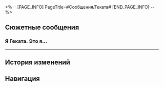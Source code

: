 <%-- [PAGE_INFO]
PageTitle=#Сообщения/Геката#
[END_PAGE_INFO] --%>
{{Сообщение Инфобокс
|id          = 189
|Изображение = НИП Геката Иконка.png
|Тип         = Группа
|Персонажи   = [[Геката]]; [[Первопроходец]]
|Фракция     = Другие
}}

==Сюжетные сообщения==
===Я Геката. Это я...===
{{Сообщения
|условие_получения = 
|текст =
:'''Геката:''' Я Геката. Это я наняла тебя для расследования за городом.
:'''Геката:''' Спасибо за помощь.
:{Выбор} Пожалуйста.
:'''(Первопроходец):''' Не за что. {{MC|ж=Рада|м=Рад}}, что {{MC|ж=помогла|м=помог}}.
:'''(Первопроходец):''' Как поживает тётя Деметрия?
:'''Геката:''' ...
:'''Геката:''' В последнее время я часто её навещаю. Но я пишу по другой причине.
:'''Геката:''' Мы передали доказательства в Сенат, и Радаман вскоре предстанет перед судом.
:'''Геката:''' Он так хорошо спрятался, что даже Посефона не смогла его выследить.
:'''Геката:''' Только благодаря тебе у нас всё получилось. Ещё раз спасибо.
:'''Геката:''' Если тебе что-то понадобиться, не стесняйся спрашивать.
:'''(Первопроходец):''' [[Файл:Стикер ГПП 07 Пом-Пом 06.png|80px|&lbrack;Стикер «Пом-Пом: Лайк»&rbrack;]]
}}
----

==История изменений==
{{История изменений|3.5}}

==Навигация==
{{Сообщения Навбокс}}